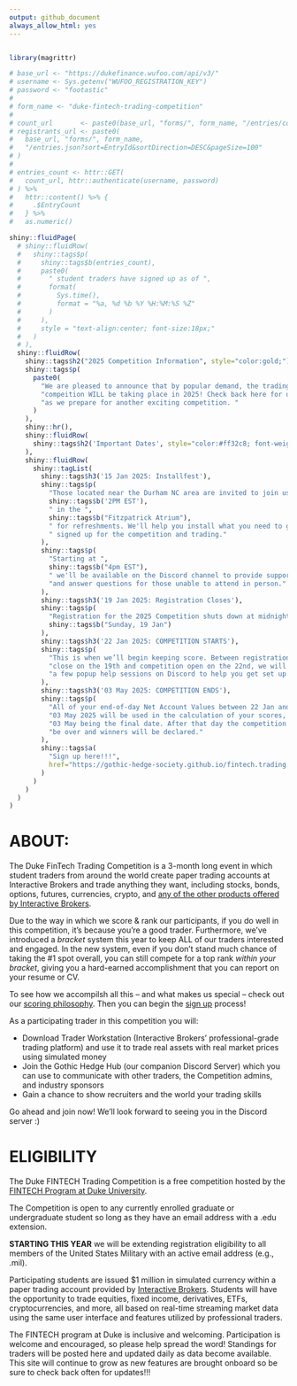 ```yaml
---
output: github_document
always_allow_html: yes
---
```

```r

```

```r
library(magrittr)

# base_url <- "https://dukefinance.wufoo.com/api/v3/"
# username <- Sys.getenv("WUFOO_REGISTRATION_KEY")
# password <- "footastic"
# 
# form_name <- "duke-fintech-trading-competition"
# 
# count_url       <- paste0(base_url, "forms/", form_name, "/entries/count.json")
# registrants_url <- paste0(
#   base_url, "forms/", form_name,
#   "/entries.json?sort=EntryId&sortDirection=DESC&pageSize=100"
# )
# 
# entries_count <- httr::GET(
#   count_url, httr::authenticate(username, password)
# ) %>%
#   httr::content() %>% {
#     .$EntryCount
#   } %>%
#   as.numeric()

shiny::fluidPage(
  # shiny::fluidRow(
  #   shiny::tags$p(
  #     shiny::tags$b(entries_count),
  #     paste0(
  #       " student traders have signed up as of ", 
  #       format(
  #         Sys.time(),
  #         format = "%a, %d %b %Y %H:%M:%S %Z"
  #       )
  #     ),
  #     style = "text-align:center; font-size:18px;"
  #   )
  # ),
  shiny::fluidRow(
    shiny::tags$h2("2025 Competition Information", style="color:gold;"),
    shiny::tags$p(
      paste0(
        "We are pleased to announce that by popular demand, the trading ",
        "compeition WILL be taking place in 2025! Check back here for updates ",
        "as we prepare for another exciting competition. "
      )
    ),
    shiny::hr(),
    shiny::fluidRow( 
      shiny::tags$h2('Important Dates', style="color:#ff32c8; font-weight:bold")
    ),
    shiny::fluidRow(
      shiny::tagList(
        shiny::tags$h3('15 Jan 2025: Installfest'),
        shiny::tags$p(
          "Those located near the Durham NC area are invited to join us at ",
          shiny::tags$b('2PM EST'),
          " in the ",
          shiny::tags$b("Fitzpatrick Atrium"),
          " for refreshments. We'll help you install what you need to get ",
          " signed up for the competition and trading."
        ),
        shiny::tags$p(
          "Starting at ",
          shiny::tags$b("4pm EST"),
          " we'll be available on the Discord channel to provide support ",
          "and answer questions for those unable to attend in person."
        ),
        shiny::tags$h3('19 Jan 2025: Registration Closes'),
        shiny::tags$p(
          "Registration for the 2025 Competition shuts down at midnight on ",
          shiny::tags$b("Sunday, 19 Jan")
        ),
        shiny::tags$h3('22 Jan 2025: COMPETITION STARTS'),
        shiny::tags$p(
          "This is when we’ll begin keeping score. Between registration ",
          "close on the 19th and competition open on the 22nd, we will hold ",
          "a few popup help sessions on Discord to help you get set up."
        ),
        shiny::tags$h3('03 May 2025: COMPETITION ENDS'),
        shiny::tags$p(
          "All of your end-of-day Net Account Values between 22 Jan and ",
          "03 May 2025 will be used in the calculation of your scores, with ",
          "03 May being the final date. After that day the competition will ",
          "be over and winners will be declared."
        ),
        shiny::tags$a(
          "Sign up here!!!",
          href="https://gothic-hedge-society.github.io/fintech.trading.competition/articles/sign_up.html"
        )
      )
    )
  )
)
```

# ABOUT:

The Duke FinTech Trading Competition is a 3-month long event in which student
traders from around the world create paper trading accounts at Interactive 
Brokers and trade anything they want, including stocks, bonds, options, futures,
currencies, crypto, and [any of the other products offered by Interactive 
Brokers](https://www.interactivebrokers.com/en/trading/products-invest-prod.php).

Due to the way in which we score & rank our participants, if you do well in this competition, it's because you're a good trader. Furthermore, we've introduced a
*bracket* system this year to keep ALL of our traders interested and engaged. In
the new system, even if you don't stand much chance of taking the #1 spot
overall, you can still compete for a top rank *within your bracket*, giving you
a hard-earned accomplishment that you can report on your resume or CV.

To see how we accompilsh all this -- and what makes us special -- check out our [scoring philosophy](https://gothic-hedge-society.github.io/fintech.trading.competition/articles/Scoring.html). Then you can begin the [sign up](https://gothic-hedge-society.github.io/fintech.trading.competition/articles/sign_up.html) process!

As a participating trader in this competition you will:

- Download Trader Workstation (Interactive Brokers' professional-grade trading
platform) and use it to trade real assets with real market prices using 
simulated money
- Join the Gothic Hedge Hub (our companion Discord Server) which you can use 
to communicate with other traders, the Competition admins, and industry 
sponsors
- Gain a chance to show recruiters and the world your trading skills

Go ahead and join now! We'll look forward to seeing you in the Discord server :)

# ELIGIBILITY
The Duke FINTECH Trading Competition is a free competition hosted by the [FINTECH Program at Duke University](https://fintech.meng.duke.edu/).

The Competition is open to any currently enrolled graduate or undergraduate
student so long as they have an email address with a .edu extension. 

**STARTING THIS YEAR** we will be extending registration eligibility to all 
members of the United States Military with an active email address (e.g., .mil).

Participating students are issued $1 million in simulated currency within a
paper trading account provided by [Interactive Brokers](https://www.interactivebrokers.com/en/trading/products-invest-prod.php).
Students will have the opportunity to trade equities, fixed income, derivatives,
ETFs, cryptocurrencies, and more, all based on real-time streaming market data
using the same user interface and features utilized by professional traders.

The FINTECH program at Duke is inclusive and welcoming. Participation is welcome
and encouraged, so please help spread the word! Standings for traders will be posted here and updated daily as data become available. This site will continue to grow as 
new features are brought onboard so be sure to check back often for updates!!!

